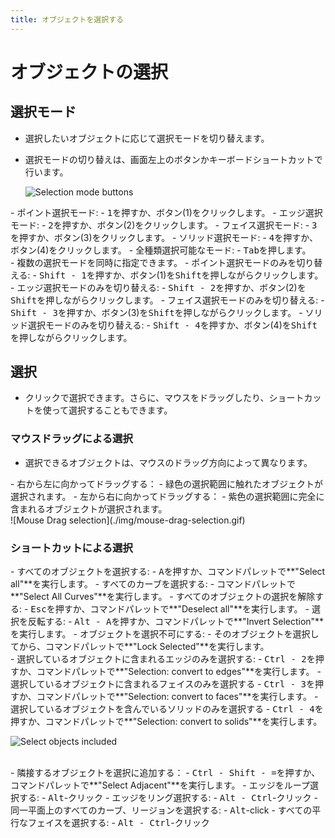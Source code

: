 ```yaml
---
title: オブジェクトを選択する
---
```


# オブジェクトの選択

## 選択モード

- 選択したいオブジェクトに応じて選択モードを切り替えます。
- 選択モードの切り替えは、画面左上のボタンかキーボードショートカットで行います。

   ![Selection mode buttons](./img/selection-mode-buttons.png)
<div className="dl">
- ポイント選択モード:
   - <kbd>1</kbd>を押すか、ボタン(1)をクリックします。
- エッジ選択モード:
   - <kbd>2</kbd>を押すか、ボタン(2)をクリックします。
- フェイス選択モード:
   - <kbd>3</kbd>を押すか、ボタン(3)をクリックします。
- ソリッド選択モード:
   - <kbd>4</kbd>を押すか、ボタン(4)をクリックします。
- 全種類選択可能なモード:
   - <kbd>Tab</kbd>を押します。
<br />
- 複数の選択モードを同時に指定できます。
- ポイント選択モードのみを切り替える: 
   - <kbd>Shift - 1</kbd>を押すか、ボタン(1)を<kbd>Shift</kbd>を押しながらクリックします。
- エッジ選択モードのみを切り替える:
   - <kbd>Shift - 2</kbd>を押すか、ボタン(2)を<kbd>Shift</kbd>を押しながらクリックします。
- フェイス選択モードのみを切り替える:
   - <kbd>Shift - 3</kbd>を押すか、ボタン(3)を<kbd>Shift</kbd>を押しながらクリックします。
- ソリッド選択モードのみを切り替える:
   - <kbd>Shift - 4</kbd>を押すか、ボタン(4)を<kbd>Shift</kbd>を押しながらクリックします。
</div>

## 選択

- クリックで選択できます。さらに、マウスをドラッグしたり、ショートカットを使って選択することもできます。

### マウスドラッグによる選択

- 選択できるオブジェクトは、マウスのドラッグ方向によって異なります。
<div className="dl">
- 右から左に向かってドラッグする： 
   - 緑色の選択範囲に触れたオブジェクトが選択されます。
- 左から右に向かってドラッグする：
   - 紫色の選択範囲に完全に含まれるオブジェクトが選択されます。
</div>
   ![Mouse Drag selection](./img/mouse-drag-selection.gif)

### ショートカットによる選択

<div className="dl">
- すべてのオブジェクトを選択する: 
   - <kbd>A</kbd>を押すか、コマンドパレットで**"Select all"**を実行します。
- すべてのカーブを選択する:
   - コマンドパレットで**"Select All Curves"**を実行します。
- すべてのオブジェクトの選択を解除する:
   - <kbd>Esc</kbd>を押すか、コマンドパレットで**"Deselect all"**を実行します。
- 選択を反転する:
   - <kbd>Alt - A</kbd>を押すか、コマンドパレットで**"Invert Selection"**を実行します。
- オブジェクトを選択不可にする:
   - そのオブジェクトを選択してから、コマンドパレットで**"Lock Selected"**を実行します。
<br />
- 選択しているオブジェクトに含まれるエッジのみを選択する:
   - <kbd>Ctrl - 2</kbd>を押すか、コマンドパレットで**"Selection: convert to edges"**を実行します。
- 選択しているオブジェクトに含まれるフェイスのみを選択する
   - <kbd>Ctrl - 3</kbd>を押すか、コマンドパレットで**"Selection: convert to faces"**を実行します。
- 選択しているオブジェクトを含んでいるソリッドのみを選択する
   - <kbd>Ctrl - 4</kbd>を押すか、コマンドパレットで**"Selection: convert to solids"**を実行します。

![Select objects included](./img/select-objects-included.gif)

<br />
- 隣接するオブジェクトを選択に追加する： 
   - <kbd>Ctrl - Shift - =</kbd>を押すか、コマンドパレットで**"Select Adjacent"**を実行します。
- エッジをループ選択する:
   -  <kbd>Alt</kbd>-クリック
- エッジをリング選択する:
   - <kbd>Alt - Ctrl</kbd>-クリック
- 同一平面上のすべてのカーブ、リージョンを選択する:
   - <kbd>Alt</kbd>-click 
- すべての平行なフェイスを選択する:
   - <kbd>Alt - Ctrl</kbd>-クリック
</div>